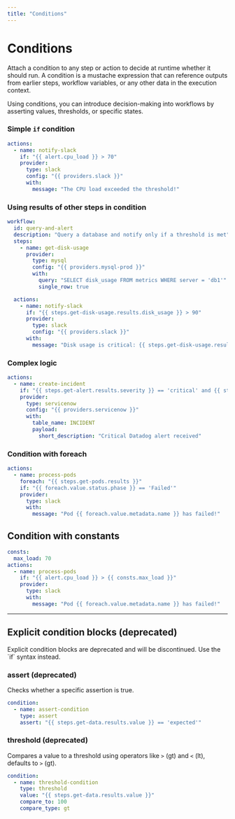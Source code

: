 ```yaml
---
title: "Conditions"
---
```


# Conditions

Attach a condition to any step or action to decide at runtime whether it should run. A condition is a mustache expression that can reference outputs from earlier steps, workflow variables, or any other data in the execution context.

Using conditions, you can introduce decision-making into workflows by asserting values, thresholds, or specific states.

### Simple `if` condition

```yaml
actions:
  - name: notify-slack
    if: "{{ alert.cpu_load }} > 70"
    provider:
      type: slack
      config: "{{ providers.slack }}"
      with:
        message: "The CPU load exceeded the threshold!"
```

### Using results of other steps in condition

```yaml
workflow:
  id: query-and-alert
  description: "Query a database and notify only if a threshold is met"
  steps:
    - name: get-disk-usage
      provider:
        type: mysql
        config: "{{ providers.mysql-prod }}"
        with:
          query: "SELECT disk_usage FROM metrics WHERE server = 'db1'"
          single_row: true

  actions:
    - name: notify-slack
      if: "{{ steps.get-disk-usage.results.disk_usage }} > 90"
      provider:
        type: slack
        config: "{{ providers.slack }}"
      with:
        message: "Disk usage is critical: {{ steps.get-disk-usage.results.disk_usage }}%"
```

### Complex logic

```yaml
actions:
  - name: create-incident
    if: "{{ steps.get-alert.results.severity }} == 'critical' and {{ steps.get-alert.results.source }} == 'datadog'"
    provider:
      type: servicenow
      config: "{{ providers.servicenow }}"
      with:
        table_name: INCIDENT
        payload:
          short_description: "Critical Datadog alert received"
```

### Condition with foreach

```yaml
actions:
  - name: process-pods
    foreach: "{{ steps.get-pods.results }}"
    if: "{{ foreach.value.status.phase }} == 'Failed'"
    provider:
      type: slack
      with:
        message: "Pod {{ foreach.value.metadata.name }} has failed!"
```

## Condition with constants

```yaml
consts:
  max_load: 70
actions:
  - name: process-pods
    if: "{{ alert.cpu_load }} > {{ consts.max_load }}"
    provider:
      type: slack
      with:
        message: "Pod {{ foreach.value.metadata.name }} has failed!"
```

---

## Explicit condition blocks (deprecated)

<Warning>
  Explicit condition blocks are deprecated and will be discontinued. Use the
  `if` syntax instead.
</Warning>

### assert (deprecated)

Checks whether a specific assertion is true.

```yaml
condition:
  - name: assert-condition
    type: assert
    assert: "{{ steps.get-data.results.value }} == 'expected'"
```

### threshold (deprecated)

Compares a value to a threshold using operators like `>` (gt) and `<` (lt), defaults to `>` (gt).

```yaml
condition:
  - name: threshold-condition
    type: threshold
    value: "{{ steps.get-data.results.value }}"
    compare_to: 100
    compare_type: gt
```
